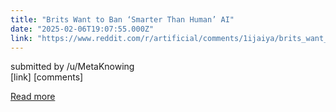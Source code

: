 ```yaml
---
title: "Brits Want to Ban ‘Smarter Than Human’ AI"
date: "2025-02-06T19:07:55.000Z"
link: "https://www.reddit.com/r/artificial/comments/1ijaiya/brits_want_to_ban_smarter_than_human_ai/"
---
```


submitted by    /u/MetaKnowing  
 [link]   [comments]

[Read more](https://www.reddit.com/r/artificial/comments/1ijaiya/brits_want_to_ban_smarter_than_human_ai/)
